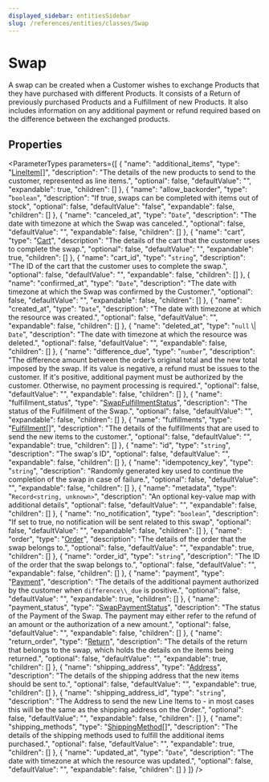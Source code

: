 ```yaml
---
displayed_sidebar: entitiesSidebar
slug: /references/entities/classes/Swap
---
```



# Swap

A swap can be created when a Customer wishes to exchange Products that they have purchased with different Products. It consists of a Return of previously purchased Products and a Fulfillment of new Products. It also includes information on any additional payment or refund required based on the difference between the exchanged products.

## Properties

<ParameterTypes parameters={[
  {
    "name": "additional_items",
    "type": "[LineItem](entities.LineItem.mdx)[]",
    "description": "The details of the new products to send to the customer, represented as line items.",
    "optional": false,
    "defaultValue": "",
    "expandable": true,
    "children": []
  },
  {
    "name": "allow_backorder",
    "type": "`boolean`",
    "description": "If true, swaps can be completed with items out of stock",
    "optional": false,
    "defaultValue": "false",
    "expandable": false,
    "children": []
  },
  {
    "name": "canceled_at",
    "type": "`Date`",
    "description": "The date with timezone at which the Swap was canceled.",
    "optional": false,
    "defaultValue": "",
    "expandable": false,
    "children": []
  },
  {
    "name": "cart",
    "type": "[Cart](entities.Cart.mdx)",
    "description": "The details of the cart that the customer uses to complete the swap.",
    "optional": false,
    "defaultValue": "",
    "expandable": true,
    "children": []
  },
  {
    "name": "cart_id",
    "type": "`string`",
    "description": "The ID of the cart that the customer uses to complete the swap.",
    "optional": false,
    "defaultValue": "",
    "expandable": false,
    "children": []
  },
  {
    "name": "confirmed_at",
    "type": "`Date`",
    "description": "The date with timezone at which the Swap was confirmed by the Customer.",
    "optional": false,
    "defaultValue": "",
    "expandable": false,
    "children": []
  },
  {
    "name": "created_at",
    "type": "`Date`",
    "description": "The date with timezone at which the resource was created.",
    "optional": false,
    "defaultValue": "",
    "expandable": false,
    "children": []
  },
  {
    "name": "deleted_at",
    "type": "`null` \\| `Date`",
    "description": "The date with timezone at which the resource was deleted.",
    "optional": false,
    "defaultValue": "",
    "expandable": false,
    "children": []
  },
  {
    "name": "difference_due",
    "type": "`number`",
    "description": "The difference amount between the order’s original total and the new total imposed by the swap. If its value is negative, a refund must be issues to the customer. If it's positive, additional payment must be authorized by the customer. Otherwise, no payment processing is required.",
    "optional": false,
    "defaultValue": "",
    "expandable": false,
    "children": []
  },
  {
    "name": "fulfillment_status",
    "type": "[SwapFulfillmentStatus](../enums/entities.SwapFulfillmentStatus.mdx)",
    "description": "The status of the Fulfillment of the Swap.",
    "optional": false,
    "defaultValue": "",
    "expandable": false,
    "children": []
  },
  {
    "name": "fulfillments",
    "type": "[Fulfillment](entities.Fulfillment.mdx)[]",
    "description": "The details of the fulfillments that are used to send the new items to the customer.",
    "optional": false,
    "defaultValue": "",
    "expandable": true,
    "children": []
  },
  {
    "name": "id",
    "type": "`string`",
    "description": "The swap's ID",
    "optional": false,
    "defaultValue": "",
    "expandable": false,
    "children": []
  },
  {
    "name": "idempotency_key",
    "type": "`string`",
    "description": "Randomly generated key used to continue the completion of the swap in case of failure.",
    "optional": false,
    "defaultValue": "",
    "expandable": false,
    "children": []
  },
  {
    "name": "metadata",
    "type": "`Record<string, unknown>`",
    "description": "An optional key-value map with additional details",
    "optional": false,
    "defaultValue": "",
    "expandable": false,
    "children": []
  },
  {
    "name": "no_notification",
    "type": "`boolean`",
    "description": "If set to true, no notification will be sent related to this swap",
    "optional": false,
    "defaultValue": "",
    "expandable": false,
    "children": []
  },
  {
    "name": "order",
    "type": "[Order](entities.Order.mdx)",
    "description": "The details of the order that the swap belongs to.",
    "optional": false,
    "defaultValue": "",
    "expandable": true,
    "children": []
  },
  {
    "name": "order_id",
    "type": "`string`",
    "description": "The ID of the order that the swap belongs to.",
    "optional": false,
    "defaultValue": "",
    "expandable": false,
    "children": []
  },
  {
    "name": "payment",
    "type": "[Payment](entities.Payment.mdx)",
    "description": "The details of the additional payment authorized by the customer when `difference\\_due` is positive.",
    "optional": false,
    "defaultValue": "",
    "expandable": true,
    "children": []
  },
  {
    "name": "payment_status",
    "type": "[SwapPaymentStatus](../enums/entities.SwapPaymentStatus.mdx)",
    "description": "The status of the Payment of the Swap. The payment may either refer to the refund of an amount or the authorization of a new amount.",
    "optional": false,
    "defaultValue": "",
    "expandable": false,
    "children": []
  },
  {
    "name": "return_order",
    "type": "[Return](entities.Return.mdx)",
    "description": "The details of the return that belongs to the swap, which holds the details on the items being returned.",
    "optional": false,
    "defaultValue": "",
    "expandable": true,
    "children": []
  },
  {
    "name": "shipping_address",
    "type": "[Address](entities.Address.mdx)",
    "description": "The details of the shipping address that the new items should be sent to.",
    "optional": false,
    "defaultValue": "",
    "expandable": true,
    "children": []
  },
  {
    "name": "shipping_address_id",
    "type": "`string`",
    "description": "The Address to send the new Line Items to - in most cases this will be the same as the shipping address on the Order.",
    "optional": false,
    "defaultValue": "",
    "expandable": false,
    "children": []
  },
  {
    "name": "shipping_methods",
    "type": "[ShippingMethod](entities.ShippingMethod.mdx)[]",
    "description": "The details of the shipping methods used to fulfill the additional items purchased.",
    "optional": false,
    "defaultValue": "",
    "expandable": true,
    "children": []
  },
  {
    "name": "updated_at",
    "type": "`Date`",
    "description": "The date with timezone at which the resource was updated.",
    "optional": false,
    "defaultValue": "",
    "expandable": false,
    "children": []
  }
]} />
